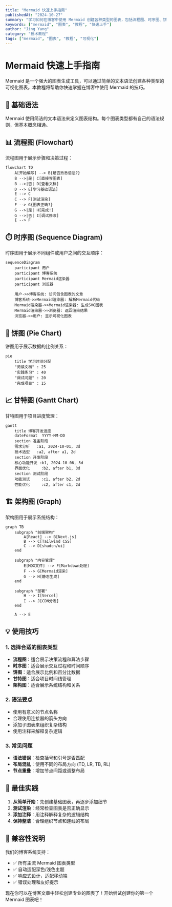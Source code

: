 ```yaml
---
title: "Mermaid 快速上手指南"
publishedAt: "2024-10-27"
summary: "学习如何在博客中使用 Mermaid 创建各种类型的图表，包括流程图、时序图、饼图等。"
keywords: ["mermaid", "图表", "教程", "快速上手"]
author: "Jing Yang"
category: "技术教程"
tags: ["mermaid", "图表", "教程", "可视化"]
---
```


# Mermaid 快速上手指南

Mermaid 是一个强大的图表生成工具，可以通过简单的文本语法创建各种类型的可视化图表。本教程将帮助你快速掌握在博客中使用 Mermaid 的技巧。

## 🚀 基础语法

Mermaid 使用简洁的文本语法来定义图表结构。每个图表类型都有自己的语法规则，但基本概念相通。

## 📊 流程图 (Flowchart)

流程图用于展示步骤和决策过程：

```mermaid
flowchart TD
    A[开始编写] --> B{是否熟悉语法?}
    B -->|是| C[直接写图表]
    B -->|否| D[查看文档]
    D --> E[学习基础语法]
    E --> C
    C --> F[测试渲染]
    F --> G{图表正确?}
    G -->|是| H[完成!]
    G -->|否| I[调试修改]
    I --> F
```

## ⏱️ 时序图 (Sequence Diagram)

时序图用于展示不同组件或用户之间的交互顺序：

```mermaid
sequenceDiagram
    participant 用户
    participant 博客系统
    participant Mermaid渲染器
    participant 浏览器

    用户->>博客系统: 访问包含图表的文章
    博客系统->>Mermaid渲染器: 解析Mermaid代码
    Mermaid渲染器->>Mermaid渲染器: 生成SVG图表
    Mermaid渲染器->>浏览器: 返回渲染结果
    浏览器->>用户: 显示可视化图表
```

## 🥧 饼图 (Pie Chart)

饼图用于展示数据的比例关系：

```mermaid
pie
    title 学习时间分配
    "阅读文档" : 25
    "实践练习" : 40
    "调试问题" : 20
    "完成项目" : 15
```

## 📈 甘特图 (Gantt Chart)

甘特图用于项目进度管理：

```mermaid
gantt
    title 博客开发进度
    dateFormat  YYYY-MM-DD
    section 准备阶段
    需求分析   :a1, 2024-10-01, 3d
    技术选型   :a2, after a1, 2d
    section 开发阶段
    核心功能开发 :b1, 2024-10-06, 5d
    界面优化     :b2, after b1, 3d
    section 测试阶段
    功能测试     :c1, after b2, 2d
    性能优化     :c2, after c1, 2d
```

## 🏗️ 架构图 (Graph)

架构图用于展示系统结构：

```mermaid
graph TB
    subgraph "前端架构"
        A[React] --> B[Next.js]
        B --> C[Tailwind CSS]
        C --> D[shadcn/ui]
    end

    subgraph "内容管理"
        E[MDX文件] --> F[Markdown处理]
        F --> G[Mermaid渲染]
        G --> H[静态生成]
    end

    subgraph "部署"
        H --> I[Vercel]
        I --> J[CDN分发]
    end

    A --> E
```

## 💡 使用技巧

### 1. 选择合适的图表类型
- **流程图**：适合展示决策流程和算法步骤
- **时序图**：适合展示交互过程和时间顺序
- **饼图**：适合展示比例和百分比数据
- **甘特图**：适合项目时间线管理
- **架构图**：适合展示系统结构和关系

### 2. 语法要点
- 使用有意义的节点名称
- 合理使用连接器的箭头方向
- 添加子图表来组织复杂结构
- 使用注释来解释复杂逻辑

### 3. 常见问题
- **语法错误**：检查括号和引号是否匹配
- **布局混乱**：使用不同的布局方向 (TD, LR, TB, RL)
- **节点重叠**：增加节点间距或调整布局

## 🎯 最佳实践

1. **从简单开始**：先创建基础图表，再逐步添加细节
2. **测试渲染**：经常检查图表是否正确显示
3. **添加注释**：用注释解释复杂的逻辑结构
4. **保持整洁**：合理组织节点和连线的布局

## 🔄 兼容性说明

我们的博客系统支持：
- ✅ 所有主流 Mermaid 图表类型
- ✅ 自动适配深色/浅色主题
- ✅ 响应式设计，适配移动端
- ✅ 错误处理和友好提示

现在你可以在博客文章中轻松创建专业的图表了！开始尝试创建你的第一个 Mermaid 图表吧！